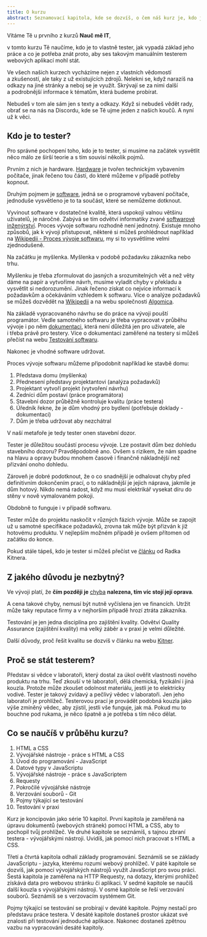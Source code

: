 ```yaml
---
title: O kurzu
abstract: Seznamovací kapitola, kde se dozvíš, o čem náš kurz je, kdo je to tester a co se naučíš.
---
```


Vítáme Tě u prvního z kurzů **Nauč mě IT**,

v tomto kurzu Tě naučíme, kdo je to vlastně tester, jak vypadá základ jeho práce a co je potřeba znát proto, aby ses takovým manuálním testerem webových aplikací mohl stát.

Ve všech našich kurzech vycházíme nejen z vlastních vědomostí a zkušeností, ale taky z už existujících zdrojů. Nelekni se, když narazíš na odkazy na jiné stránky a neboj se je využít. Skrývají se za nimi další a podrobnější informace k tématům, která budeme probírat.

Nebudeš v tom ale sám jen s texty a odkazy. Když si nebudeš vědět rady, obrať se na nás na Discordu, kde se Tě ujme jeden z našich koučů. A nyní už k věci.

## Kdo je to tester?

Pro správné pochopení toho, kdo je to tester, si musíme na začátek vysvětlit něco málo ze širší teorie a s tím souvisí několik pojmů.

Prvním z nich je hardware. [Hardware](https://it-slovnik.cz/pojem/hardware) je tvořen technickým vybavením počítače, jinak řečeno tou částí, do které můžeme v případě potřeby kopnout.

Druhým pojmem je [software](https://it-slovnik.cz/pojem/software), jedná se o programové vybavení počítače, jednoduše vysvětleno je to ta součást, které se nemůžeme dotknout.

Vyvinout software v dostatečné kvalitě, která uspokojí valnou většinu uživatelů, je náročné. Zabývá se tím odvětví informatiky zvané [softwarové inženýrství](https://cs.wikipedia.org/wiki/Softwarov%C3%A9_in%C5%BEen%C3%BDrstv%C3%AD). Proces vývoje softwaru rozhodně není jednotný. Existuje mnoho způsobů, jak k vývoji přistupovat, některé si můžeš prohlédnout například na [Wikipedii - Proces vývoje softwaru](http://cs.wikipedia.org/wiki/Proces_v%C3%BDvoje_softwaru), my si to vysvětlíme velmi zjednodušeně.

Na začátku je myšlenka. Myšlenka v podobě požadavku zákazníka nebo trhu.

Myšlenku je třeba zformulovat do jasných a srozumitelných vět a než věty dáme na papír a vytvoříme návrh, musíme vyladit chyby v překladu a vysvětlit si nedorozumění. Jinak řečeno získat co nejvíce informací k požadavkům a očekáváním vzhledem k softwaru. Více o analýze požadavků se můžeš dozvědět na [Wikipedii](https://cs.wikipedia.org/wiki/Anal%C3%BDza_po%C5%BEadavk%C5%AF) a na webu společnosti [Algomica](http://www.algomica.cz/specifikace_softwaru.htm).

Na základě vypracovaného návrhu se do práce na vývoji pouští programátor. Vedle samotného softwaru je třeba vypracovat v průběhu vývoje i po něm [dokumentaci](https://cs.wikipedia.org/wiki/Dokumentace_k_softwaru), která není důležitá jen pro uživatele, ale i třeba právě pro testery. Více o dokumentaci zaměřené na testery si můžeš přečíst na webu [Testování softwaru](http://testovanisoftwaru.cz/dokumentace-v-testovani/).

Nakonec je vhodné software udržovat.

Proces vývoje softwaru můžeme připodobnit například ke stavbě domu:

1. Představa domu (myšlenka)
2. Přednesení představy projektantovi (analýza požadavků)
3. Projektant vytvoří projekt (vytvoření návrhu)
4. Zedníci dům postaví (práce programátora)
5. Stavební dozor průběžně kontroluje kvalitu (práce testera)
6. Úředník řekne, že je dům vhodný pro bydlení (potřebuje doklady - dokumentaci)
7. Dům je třeba udržovat aby nezchátral

V naší metafoře je tedy tester onen stavební dozor.

Tester je důležitou součástí procesu vývoje. Lze postavit dům bez dohledu stavebního dozoru? Pravděpodobně ano. Ovšem s rizikem, že nám spadne na hlavu a opravy budou mnohem časově i finančně nákladnější než přizvání onoho dohledu.

Zároveň je dobré podotknout, že o co snadnější je odhalovat chyby před definitivním dokončením prací, o to nákladnější je jejich náprava, jakmile je dům hotový. Nikdo nemá radost, když mu musí elektrikář vysekat díru do stěny v nově vymalovaném pokoji.

Obdobně to funguje i v případě softwaru.

Tester může do projektu naskočit v různých fázích vývoje. Může se zapojit už u samotné specifikace požadavků, zrovna tak může být přizván k již hotovému produktu. V nejlepším možném případě je ovšem přítomen od začátku do konce.

Pokud stále tápeš, kdo je tester si můžeš přečíst ve [článku](https://kitner.cz/testovani_softwaru/co-je-testovani-softwaru) od Radka Kitnera.

## Z jakého důvodu je nezbytný?

Ve vývoji platí, že **čím později je** [chyba](https://www.zive.cz/bleskovky/prvni-pocitacovy-bug-byl-zdokumentovan-pred-67-lety/sc-4-a-165356/default.aspx) **nalezena, tím víc stojí její oprava**.

A cena takové chyby, nemusí být nutně vyčíslena jen ve financích. Utržit může taky reputace firmy a v nejhorším případě hrozí ztráta zákazníka.

Testování je jen jedna disciplína pro zajištění kvality. Odvětví Quality Assurance (zajištění kvality) má velký záběr a v praxi je velmi důležité.

Další důvody, proč řešit kvalitu se dozvíš v článku na webu [Kitner](https://kitner.cz/testovani_softwaru/proc-vyvijet-kvalitni-sw/).

## Proč se stát testerem?

Představ si vědce v laboratoři, který dostal za úkol ověřit vlastnosti nového produktu na trhu. Teď zkouší v té laboratoři, dělá chemická, fyzikální i jiná kouzla. Protože může zkoušet odolnost materiálu, jestli je to elektricky vodivé. Tester je takový zvídavý a pečlivý vědec v laboratoři. Jen jeho laboratoří je prohlížeč. Testerovou prací je provádět podobná kouzla jako výše zmíněný vědec, aby zjistil, jestli vše funguje, jak má. Pokud mu to bouchne pod rukama, je něco špatně a je potřeba s tím něco dělat.

## Co se naučíš v průběhu kurzu?

1. HTML a CSS
2. Vývojářské nástroje - práce s HTML a CSS
3. Úvod do programování - JavaScript
4. Datové typy v JavaScriptu
5. Vývojářské nástroje - práce s JavaScriptem
6. Requesty
7. Pokročilé vývojářské nástroje
8. Verzování souborů - Git
9. Pojmy týkající se testování
10. Testování v praxi

Kurz je koncipován jako série 10 kapitol. První kapitola je zaměřená na úpravu dokumentů (webových stránek) pomocí HTML a CSS, aby to pochopil tvůj prohlížeč. Ve druhé kapitole se seznámíš, s tajnou zbraní testera - vývojářskými nástroji. Uvidíš, jak pomocí nich pracovat s HTML a CSS.

Třetí a čtvrtá kapitola odhalí základy programování. Seznámíš se se základy JavaScriptu - jazyka, kterému rozumí webový prohlížeč. V páté kapitole se dozvíš, jak pomocí vývojářských nástrojů využít JavaScript pro svou práci. Šestá kapitola je zaměřena na HTTP Requesty, na dotazy, kterými prohlížeč získává data pro webovou stránku či aplikaci. V sedmé kapitole se naučíš další kouzla s vývojářskými nástroji. V osmé kapitole se řeší verzování souborů. Seznámíš se s verzovacím systémem Git.

Pojmy týkající se testování se probírají v deváté kapitole. Pojmy nestačí pro představu práce testera. V desáté kapitole dostaneš prostor ukázat své znalosti při testování jednoduché aplikace. Nakonec dostaneš zpětnou vazbu na vypracování desáté kapitoly.
